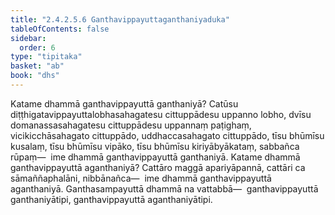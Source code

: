 ```yaml
---
title: "2.4.2.5.6 Ganthavippayuttaganthaniyaduka"
tableOfContents: false
sidebar:
  order: 6
type: "tipitaka"
basket: "ab"
book: "dhs"
---
```



<DynamicBreadcrumb />

<Division number="1499" book="dhs">

<Paragraph number="2210" book="dhs">
Katame dhammā ganthavippayuttā ganthaniyā? Catūsu diṭṭhigatavippayuttalobhasahagatesu cittuppādesu uppanno lobho, dvīsu domanassasahagatesu cittuppādesu uppannaṃ paṭighaṃ, vicikicchāsahagato cittuppādo, uddhaccasahagato cittuppādo, tīsu bhūmīsu kusalaṃ, tīsu bhūmīsu vipāko, tīsu bhūmīsu kiriyābyākataṃ, sabbañca rūpaṃ—  ime dhammā ganthavippayuttā ganthaniyā.
</Paragraph>

</Division>
<Division number="1500" book="dhs">

<Paragraph number="2211" book="dhs">
Katame dhammā ganthavippayuttā aganthaniyā? Cattāro maggā apariyāpannā, cattāri ca sāmaññaphalāni, nibbānañca—  ime dhammā ganthavippayuttā aganthaniyā. Ganthasampayuttā dhammā na vattabbā—  ganthavippayuttā ganthaniyātipi, ganthavippayuttā aganthaniyātipi.
</Paragraph>
</Division>
